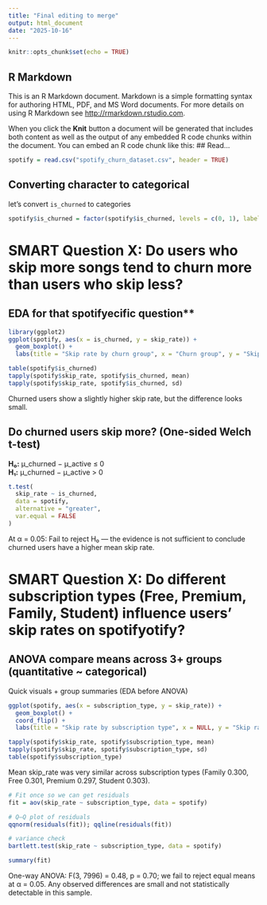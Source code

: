 ```yaml
---
title: "Final editing to merge"
output: html_document
date: "2025-10-16"
---
```


```r
knitr::opts_chunk$set(echo = TRUE)
```

## R Markdown

This is an R Markdown document. Markdown is a simple formatting syntax for authoring HTML, PDF, and MS Word documents. For more details on using R Markdown see <http://rmarkdown.rstudio.com>.

When you click the **Knit** button a document will be generated that includes both content as well as the output of any embedded R code chunks within the document. You can embed an R code chunk like this:
## Read...
```r
spotify = read.csv("spotify_churn_dataset.csv", header = TRUE)
```

## Converting character to categorical

let's convert `is_churned` to categories
```r
spotify$is_churned = factor(spotify$is_churned, levels = c(0, 1), labels = c("active", "churned"))
```

# SMART Question X: Do users who skip more songs tend to churn more than users who skip less?

## EDA for that spotifyecific question**

```r
library(ggplot2)
ggplot(spotify, aes(x = is_churned, y = skip_rate)) +
  geom_boxplot() +
  labs(title = "Skip rate by churn group", x = "Churn group", y = "Skip rate")
```

```r
table(spotify$is_churned)
tapply(spotify$skip_rate, spotify$is_churned, mean)
tapply(spotify$skip_rate, spotify$is_churned, sd)
```

Churned users show a slightly higher skip rate, but the difference looks small.

## Do churned users skip more? (One-sided Welch t-test)

**H₀:** μ_churned − μ_active ≤ 0  
**H₁:** μ_churned − μ_active > 0

```r
t.test(
  skip_rate ~ is_churned,
  data = spotify,
  alternative = "greater",
  var.equal = FALSE
)

```

At α = 0.05: Fail to reject H₀ — the evidence is not sufficient to conclude churned users have a higher mean skip rate.



# SMART Question X: Do different subscription types (Free, Premium, Family, Student) influence users’ skip rates on spotifyotify?

## ANOVA compare means across 3+ groups (quantitative ~ categorical)

Quick visuals + group summaries (EDA before ANOVA)

```r

ggplot(spotify, aes(x = subscription_type, y = skip_rate)) +
  geom_boxplot() +
  coord_flip() +
  labs(title = "Skip rate by subscription type", x = NULL, y = "Skip rate")

tapply(spotify$skip_rate, spotify$subscription_type, mean)
tapply(spotify$skip_rate, spotify$subscription_type, sd)
table(spotify$subscription_type)
```
Mean skip_rate was very similar across subscription types (Family 0.300, Free 0.301, Premium 0.297, Student 0.303).

```r
# Fit once so we can get residuals
fit = aov(skip_rate ~ subscription_type, data = spotify)

# Q–Q plot of residuals
qqnorm(residuals(fit)); qqline(residuals(fit))

# variance check
bartlett.test(skip_rate ~ subscription_type, data = spotify)
```

```r
summary(fit)
```

One-way ANOVA: F(3, 7996) = 0.48, p = 0.70; we fail to reject equal means at α = 0.05. Any observed differences are small and not statistically detectable in this sample.